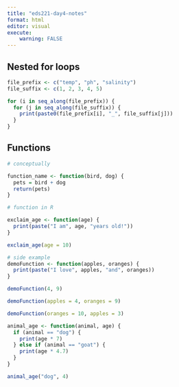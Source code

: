 ```yaml
---
title: "eds221-day4-notes"
format: html
editor: visual
execute:
    warning: FALSE
---
```


## Nested for loops

```r
file_prefix <- c("temp", "ph", "salinity")
file_suffix <- c(1, 2, 3, 4, 5)

for (i in seq_along(file_prefix)) {
  for (j in seq_along(file_suffix)) {
    print(paste0(file_prefix[i], "_", file_suffix[j]))
  }
}
```

## Functions

```r
# conceptually 

function_name <- function(bird, dog) {
  pets = bird + dog
  return(pets)
}

```

```r
# function in R

exclaim_age <- function(age) {
  print(paste("I am", age, "years old!"))
}

exclaim_age(age = 10)
```

```r
# side example
demoFunction <- function(apples, oranges) {
  print(paste("I love", apples, "and", oranges))
}

demoFunction(4, 9)

demoFunction(apples = 4, oranges = 9)

demoFunction(oranges = 10, apples = 3)
```

```r
animal_age <- function(animal, age) {
  if (animal == "dog") {
    print(age * 7)
  } else if (animal == "goat") {
    print(age * 4.7)
  }
}

animal_age("dog", 4)
```
